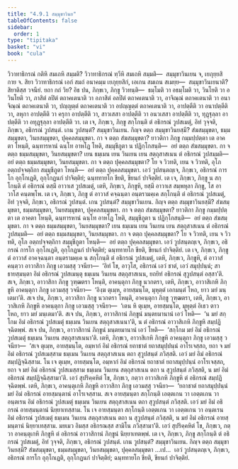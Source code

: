 ```yaml
---
title: "4.9.1 สมฺมุขาวินย"
tableOfContents: false
sidebar:
  order: 1
type: "tipitaka"
basket: "vi"
book: "cula"
---
```



<DynamicBreadcrumb />

<Division number="228" book="cula">

<Paragraph number="936" book="cula">
วิวาทาธิกรณํ กติหิ สมเถหิ สมฺมติ? วิวาทาธิกรณํ ทฺวีหิ สมเถหิ สมฺมติ—  สมฺมุขาวินเยน จ, เยภุยฺยสิกาย จ. สิยา วิวาทาธิกรณํ เอกํ สมถํ อนาคมฺม เยภุยฺยสิกํ, เอเกน สมเถน สเมยฺย—  สมฺมุขาวินเยนาติ? สิยาติสฺส วจนียํ. ยถา กถํ วิย? อิธ ปน, ภิกฺขเว, ภิกฺขู วิวทนฺติ—  ธมฺโมติ วา อธมฺโมติ วา, วินโยติ วา อวินโยติ วา, ภาสิตํ ลปิตํ ตถาคเตนาติ วา อภาสิตํ อลปิตํ ตถาคเตนาติ วา, อาจิณฺณํ ตถาคเตนาติ วา อนาจิณฺณํ ตถาคเตนาติ วา, ปญฺญตฺตํ ตถาคเตนาติ วา อปญฺญตฺตํ ตถาคเตนาติ วา, อาปตฺตีติ วา อนาปตฺตีติ วา, ลหุกา อาปตฺตีติ วา ครุกา อาปตฺตีติ วา, สาวเสสา อาปตฺตีติ วา อนวเสสา อาปตฺตีติ วา, ทุฏฺฐุลฺลา อาปตฺตีติ วา อทุฏฺฐุลฺลา อาปตฺตีติ วา.
</Paragraph>

<Paragraph number="937" book="cula">
เต เจ, ภิกฺขเว, ภิกฺขู สกฺโกนฺติ ตํ อธิกรณํ วูปสเมตุํ, อิทํ วุจฺจติ, ภิกฺขเว, อธิกรณํ วูปสนฺตํ. เกน วูปสนฺตํ? สมฺมุขาวินเยน. กิญฺจ ตตฺถ สมฺมุขาวินยสฺมึ? สํฆสมฺมุขตา, ธมฺมสมฺมุขตา, วินยสมฺมุขตา, ปุคฺคลสมฺมุขตา. กา จ ตตฺถ สํฆสมฺมุขตา? ยาวติกา ภิกฺขู กมฺมปฺปตฺตา เต อาคตา โหนฺติ, ฉนฺทารหานํ ฉนฺโท อาหโฏ โหติ, สมฺมุขีภูตา น ปฏิกฺโกสนฺติ—  อยํ ตตฺถ สํฆสมฺมุขตา. กา จ ตตฺถ ธมฺมสมฺมุขตา, วินยสมฺมุขตา? เยน ธมฺเมน เยน วินเยน เยน สตฺถุสาสเนน ตํ อธิกรณํ วูปสมฺมติ—  อยํ ตตฺถ ธมฺมสมฺมุขตา, วินยสมฺมุขตา. กา จ ตตฺถ ปุคฺคลสมฺมุขตา? โย จ วิวทติ, เยน จ วิวทติ, อุโภ อตฺถปจฺจตฺถิกา สมฺมุขีภูตา โหนฺติ—  อยํ ตตฺถ ปุคฺคลสมฺมุขตา. เอวํ วูปสนฺตญฺเจ, ภิกฺขเว, อธิกรณํ การโก อุกฺโกเฏติ, อุกฺโกฏนกํ ปาจิตฺติยํ; ฉนฺททายโก ขียติ, ขียนกํ ปาจิตฺติยํ.
</Paragraph>

</Division>
<Division number="229" book="cula">

<Paragraph number="938" book="cula">
เต เจ, ภิกฺขเว, ภิกฺขู น สกฺโกนฺติ ตํ อธิกรณํ ตสฺมึ อาวาเส วูปสเมตุํ, เตหิ, ภิกฺขเว, ภิกฺขูหิ, ยสฺมึ อาวาเส สมฺพหุลา ภิกฺขู, โส อาวาโส คนฺตพฺโพ. เต เจ, ภิกฺขเว, ภิกฺขู ตํ อาวาสํ คจฺฉนฺตา อนฺตรามคฺเค สกฺโกนฺติ ตํ อธิกรณํ วูปสเมตุํ, อิทํ วุจฺจติ, ภิกฺขเว, อธิกรณํ วูปสนฺตํ. เกน วูปสนฺตํ? สมฺมุขาวินเยน. กิญฺจ ตตฺถ สมฺมุขาวินยสฺมึ? สํฆสมฺมุขตา, ธมฺมสมฺมุขตา, วินยสมฺมุขตา, ปุคฺคลสมฺมุขตา. กา จ ตตฺถ สํฆสมฺมุขตา? ยาวติกา ภิกฺขู กมฺมปฺปตฺตา เต อาคตา โหนฺติ, ฉนฺทารหานํ ฉนฺโท อาหโฏ โหติ, สมฺมุขีภูตา น ปฏิกฺโกสนฺติ—  อยํ ตตฺถ สํฆสมฺมุขตา. กา จ ตตฺถ ธมฺมสมฺมุขตา, วินยสมฺมุขตา? เยน ธมฺเมน เยน วินเยน เยน สตฺถุสาสเนน ตํ อธิกรณํ วูปสมฺมติ—  อยํ ตตฺถ ธมฺมสมฺมุขตา, วินยสมฺมุขตา. กา จ ตตฺถ ปุคฺคลสมฺมุขตา? โย จ วิวทติ, เยน จ วิวทติ, อุโภ อตฺถปจฺจตฺถิกา สมฺมุขีภูตา โหนฺติ—  อยํ ตตฺถ ปุคฺคลสมฺมุขตา. เอวํ วูปสนฺตญฺเจ, ภิกฺขเว, อธิกรณํ การโก อุกฺโกเฏติ, อุกฺโกฏนกํ ปาจิตฺติยํ; ฉนฺททายโก ขียติ, ขียนกํ ปาจิตฺติยํ.
</Paragraph>

</Division>
<Division number="230" book="cula">

<Paragraph number="939" book="cula">
เต เจ, ภิกฺขเว, ภิกฺขู ตํ อาวาสํ อาคจฺฉนฺตา อนฺตรามคฺเค น สกฺโกนฺติ ตํ อธิกรณํ วูปสเมตุํ, เตหิ, ภิกฺขเว, ภิกฺขูหิ, ตํ อาวาสํ คนฺตฺวา อาวาสิกา ภิกฺขู เอวมสฺสุ วจนียา—  ‘อิทํ โข, อาวุโส, อธิกรณํ เอวํ ชาตํ, เอวํ สมุปฺปนฺนํ; สาธายสฺมนฺตา อิมํ อธิกรณํ วูปสเมนฺตุ ธมฺเมน วินเยน สตฺถุสาสเนน, ยถยิทํ อธิกรณํ สุวูปสนฺตํ อสฺสา’ติ.
</Paragraph>

<Paragraph number="940" book="cula">
สเจ, ภิกฺขเว, อาวาสิกา ภิกฺขู วุฑฺฒตรา โหนฺติ, อาคนฺตุกา ภิกฺขู นวกตรา, เตหิ, ภิกฺขเว, อาวาสิเกหิ ภิกฺขูหิ อาคนฺตุกา ภิกฺขู เอวมสฺสุ วจนียา—  ‘อิงฺฆ ตุเมฺห, อายสฺมนฺโต, มุหุตฺตํ เอกมนฺตํ โหถ, ยาว มยํ มนฺเตมา’ติ. สเจ ปน, ภิกฺขเว, อาวาสิกา ภิกฺขู นวกตรา โหนฺติ, อาคนฺตุกา ภิกฺขู วุฑฺฒตรา, เตหิ, ภิกฺขเว, อาวาสิเกหิ ภิกฺขูหิ อาคนฺตุกา ภิกฺขู เอวมสฺสุ วจนียา—  ‘เตน หิ ตุเมฺห, อายสฺมนฺโต, มุหุตฺตํ อิเธว ตาว โหถ, ยาว มยํ มนฺเตมา’ติ.
</Paragraph>

<Paragraph number="941" book="cula">
สเจ ปน, ภิกฺขเว, อาวาสิกานํ ภิกฺขูนํ มนฺตยมานานํ เอวํ โหติ—  ‘น มยํ สกฺโกม อิมํ อธิกรณํ วูปสเมตุํ ธมฺเมน วินเยน สตฺถุสาสเนนา’ติ, น ตํ อธิกรณํ อาวาสิเกหิ ภิกฺขูหิ สมฺปฏิจฺฉิตพฺพํ. สเจ ปน, ภิกฺขเว, อาวาสิกานํ ภิกฺขูนํ มนฺตยมานานํ เอวํ โหติ—  ‘สกฺโกม มยํ อิมํ อธิกรณํ วูปสเมตุํ ธมฺเมน วินเยน สตฺถุสาสเนนา’ติ. เตหิ, ภิกฺขเว, อาวาสิเกหิ ภิกฺขูหิ อาคนฺตุกา ภิกฺขู เอวมสฺสุ วจนียา—  ‘สเจ ตุเมฺห, อายสฺมนฺโต, อมฺหากํ อิมํ อธิกรณํ ยถาชาตํ ยถาสมุปฺปนฺนํ อาโรเจสฺสถ, ยถา จ มยํ อิมํ อธิกรณํ วูปสเมสฺสาม ธมฺเมน วินเยน สตฺถุสาสเนน ตถา สุวูปสนฺตํ ภวิสฺสติ. เอวํ มยํ อิมํ อธิกรณํ สมฺปฏิจฺฉิสฺสาม. โน เจ ตุเมฺห, อายสฺมนฺโต, อมฺหากํ อิมํ อธิกรณํ ยถาชาตํ ยถาสมุปฺปนฺนํ อาโรเจสฺสถ, ยถา จ มยํ อิมํ อธิกรณํ วูปสเมสฺสาม ธมฺเมน วินเยน สตฺถุสาสเนน ตถา น สุวูปสนฺตํ ภวิสฺสติ, น มยํ อิมํ อธิกรณํ สมฺปฏิจฺฉิสฺสามา’ติ. เอวํ สุปริคฺคหิตํ โข, ภิกฺขเว, กตฺวา อาวาสิเกหิ ภิกฺขูหิ ตํ อธิกรณํ สมฺปฏิจฺฉิตพฺพํ.
</Paragraph>

<Paragraph number="942" book="cula">
เตหิ, ภิกฺขเว, อาคนฺตุเกหิ ภิกฺขูหิ อาวาสิกา ภิกฺขู เอวมสฺสุ วจนียา—  ‘ยถาชาตํ ยถาสมุปฺปนฺนํ มยํ อิมํ อธิกรณํ อายสฺมนฺตานํ อาโรเจสฺสาม. สเจ อายสฺมนฺตา สกฺโกนฺติ เอตฺตเกน วา เอตฺตเกน วา อนฺตเรน อิมํ อธิกรณํ วูปสเมตุํ ธมฺเมน วินเยน สตฺถุสาสเนน ตถา สุวูปสนฺตํ ภวิสฺสติ. เอวํ มยํ อิมํ อธิกรณํ อายสฺมนฺตานํ นิยฺยาเทสฺสาม. โน เจ อายสฺมนฺตา สกฺโกนฺติ เอตฺตเกน วา เอตฺตเกน วา อนฺตเรน อิมํ อธิกรณํ วูปสเมตุํ ธมฺเมน วินเยน สตฺถุสาสเนน ตถา น สุวูปสนฺตํ ภวิสฺสติ, น มยํ อิมํ อธิกรณํ อายสฺมนฺตานํ นิยฺยาเทสฺสาม. มยเมว อิมสฺส อธิกรณสฺส สามิโน ภวิสฺสามา’ติ. เอวํ สุปริคฺคหิตํ โข, ภิกฺขเว, กตฺวา อาคนฺตุเกหิ ภิกฺขูหิ ตํ อธิกรณํ อาวาสิกานํ ภิกฺขูนํ นิยฺยาเทตพฺพํ.
</Paragraph>

<Paragraph number="943" book="cula">
เต เจ, ภิกฺขเว, ภิกฺขู สกฺโกนฺติ ตํ อธิกรณํ วูปสเมตุํ, อิทํ วุจฺจติ, ภิกฺขเว, อธิกรณํ วูปสนฺตํ. เกน วูปสนฺตํ? สมฺมุขาวินเยน. กิญฺจ ตตฺถ สมฺมุขาวินยสฺมึ? สํฆสมฺมุขตา, ธมฺมสมฺมุขตา, วินยสมฺมุขตา, ปุคฺคลสมฺมุขตา …เป…  เอวํ วูปสนฺตญฺเจ, ภิกฺขเว, อธิกรณํ การโก อุกฺโกเฏติ, อุกฺโกฏนกํ ปาจิตฺติยํ; ฉนฺททายโก ขียติ, ขียนกํ ปาจิตฺติยํ.
</Paragraph>
</Division>